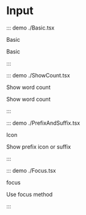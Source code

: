 # Input

::: demo ./Basic.tsx

Basic

Basic

:::

::: demo ./ShowCount.tsx

Show word count

Show word count

:::

::: demo ./PrefixAndSuffix.tsx

Icon

Show prefix icon or suffix

:::

::: demo ./Focus.tsx

focus

Use focus method

:::
